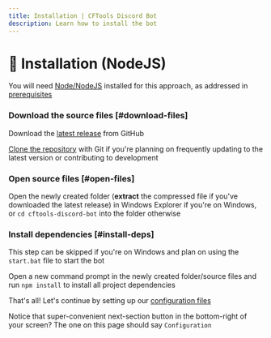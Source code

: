 ```yaml
---
title: Installation | CFTools Discord Bot
description: Learn how to install the bot
---
```



# 🔨 Installation (NodeJS)

You will need [Node/NodeJS](https://nodejs.org/en/ "Node official website") installed for this approach, as addressed in [prerequisites](/docs/cftools-discord-bot/0-prerequisites)

<Steps>

### Download the source files [#download-files]

Download the [latest release](https://github.com/Mirasaki/cftools-discord-bot/releases) from GitHub

<Callout type='info'>[Clone the repository](https://docs.github.com/en/repositories/creating-and-managing-repositories/cloning-a-repository) with Git if you're planning on frequently updating to the latest version or contributing to development</Callout>

### Open source files [#open-files]

Open the newly created folder (**extract** the compressed file if you've downloaded the latest release) in Windows Explorer if you're on Windows, or `cd cftools-discord-bot` into the folder otherwise

### Install dependencies [#install-deps]

<Callout>This step can be skipped if you're on Windows and plan on using the `start.bat` file to start the bot</Callout>

Open a new command prompt in the newly created folder/source files and run `npm install` to install all project dependencies

</Steps>

That's all! Let's continue by setting up our [configuration files](/docs/cftools-discord-bot/2-configuration)

<Callout type="info" emoji="🙏">Notice that super-convenient next-section button in the bottom-right of your screen? The one on this page should say `Configuration`</Callout>
